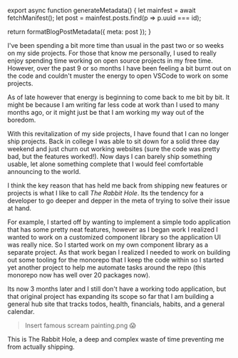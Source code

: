 

export async function generateMetadata() {
  let mainfest = await fetchManifest();
  let post = mainfest.posts.find(p => p.uuid === id);

  return formatBlogPostMetadata({ meta: post });
}

<BlogPage id={id}>


I've been spending a bit more time than usual in the past two or so weeks on my
side projects. For those that know me personally, I used to really enjoy
spending time working on open source projects in my free time. However, over the
past 9 or so months I have been feeling a bit burnt out on the code and couldn't
muster the energy to open VSCode to work on some projects.

As of late however that energy is beginning to come back to me bit by bit. It
might be because I am writing far less code at work than I used to many months
ago, or it might just be that I am working my way out of the boredom.

With this revitalization of my side projects, I have found that I can no longer
ship projects. Back in college I was able to sit down for a solid three day
weekend and just churn out working websites (sure the code was pretty bad, but
the features worked!). Now days I can barely ship something usable, let alone
something complete that I would feel comfortable announcing to the world.

I think the key reason that has held me back from shipping new features or
projects is what I like to call _The Rabbit Hole_. Its the tendency for a
developer to go deeper and depper in the meta of trying to solve their issue at
hand.

For example, I started off by wanting to implement a simple todo application
that has some pretty neat features, however as I began work I realized I wanted
to work on a customized component library so the application UI was really nice.
So I started work on my own component library as a separate project. As that
work began I realized I needed to work on building out some tooling for the
monorepo that I keep the code within so I started yet another project to help me
automate tasks around the repo (this monorepo now has well over 20 packages
now).

Its now 3 months later and I still don't have a working todo application, but
that original project has expanding its scope so far that I am building a
general hub site that tracks todos, health, financials, habits, and a general
calendar.

> Insert famous scream painting.png 😱

This is The Rabbit Hole, a deep and complex waste of time preventing me from
actually shipping.


</BlogPage>